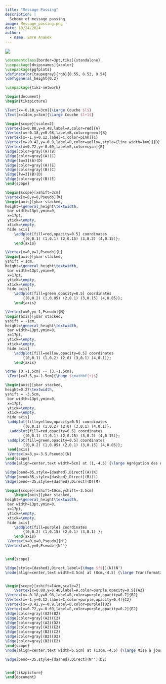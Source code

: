 ```yaml
---
title: "Message Passing"
description: | 
  Scheme of message passing
image: Message_passing.png
date: 10/24/2024
author:
  - name: Emre Anakok 
---
```


![](Message_passing.png)

```tex
\documentclass[border=3pt,tikz]{standalone}
\usepackage[dvipsnames]{xcolor}
\usepackage{pgfplots}
\definecolor{taupegray}{rgb}{0.55, 0.52, 0.54}
\def\general_height{0.2}

\usepackage{tikz-network}

\begin{document}
\begin{tikzpicture}

\Text[x=-0.18,y=3cm]{\Large Couche $l$}
\Text[x=14cm,y=3cm]{\Large Couche $l+1$}

\begin{scope}[scale=2]
\Vertex[x=0.88,y=0.48,label=A,color=red]{A}
\Vertex[x=-0.18,y=0.98,label=B,color=green]{B}
\Vertex[x=-1,y=0.12,label=C,color=pink]{C}
\Vertex[x=-0.42,y=-0.9,label=D,color=yellow,style={line width=1mm}]{D}
\Vertex[x=0.72,y=-0.69,label=E,color=cyan]{E}
\Edge[color=gray](A)(B)
\Edge[color=gray](A)(C)
\Edge[lw=3](A)(D)
\Edge[color=gray](A)(E)
\Edge[color=gray](B)(C)
\Edge[lw=3](B)(D)
\Edge[color=gray](B)(E)
\end{scope}

\begin{scope}[xshift=3cm]
\Vertex[x=0,y=0,Pseudo]{K}
\begin{axis}[ybar stacked,
height=\general_height\textwidth,
 bar width=13pt,ymin=0,
 x=17pt,
 ytick=\empty,
 xtick=\empty,
 hide axis]
	\addplot[fill=red,opacity=0.5] coordinates
		{(0,0.1) (1,0.1) (2,0.15) (3,0.2) (4,0.15)};
	\end{axis}

\Vertex[x=0,y=1,Pseudo]{L}
\begin{axis}[ybar stacked, 
yshift = 1cm,
height=\general_height\textwidth,
 bar width=13pt,ymin=0,
 x=17pt,
 ytick=\empty,
 xtick=\empty,
 hide axis]
	\addplot[fill=green,opacity=0.5] coordinates
		{(0,0.2) (1,0.05) (2,0.1) (3,0.15) (4,0.05)};
	\end{axis}

\Vertex[x=0,y=-1,Pseudo]{M}
\begin{axis}[ybar stacked, 
yshift = -1cm,
height=\general_height\textwidth,
 bar width=13pt,ymin=0,
 x=17pt,
 ytick=\empty,
 xtick=\empty,
 hide axis]
	\addplot[fill=yellow,opacity=0.5] coordinates
		{(0,0.1) (1,0.2) (2,0) (3,0.1) (4,0.1)};
	\end{axis}

\draw (0,-1.5cm) -- (3,-1.5cm);
 \Text[x=3.5,y=-1.5cm]{\Huge $\mathbf{+}$}

\begin{axis}[ybar stacked,
height=0.27\textwidth,
yshift = -3.5cm,
 bar width=13pt,ymin=0,
 x=17pt,
 ytick=\empty,
 xtick=\empty,
 hide axis]
 \addplot[fill=yellow,opacity=0.5] coordinates
		{(0,0.1) (1,0.2) (2,0) (3,0.1) (4,0.1)};
  \addplot[fill=red,opacity=0.5] coordinates
		{(0,0.1) (1,0.1) (2,0.15) (3,0.2) (4,0.15)};
 \addplot[fill=green,opacity=0.5] coordinates
		{(0,0.2) (1,0.05) (2,0.1) (3,0.15) (4,0.05)};	
 \end{axis}
 \Vertex[x=3,y=-3.5,Pseudo]{N}	
\end{scope}
\node[align=center,text width=5cm] at (1,-4.5) {\large Agrégation des données des noeuds voisins};

\Edge[bend=35,style={dashed},Direct](A)(K)
\Edge[bend=35,style={dashed},Direct](B)(L)
\Edge[bend=-35,style={dashed},Direct](D)(M)

\begin{scope}[xshift=10cm,yshift=-3.5cm]
    \begin{axis}[ybar stacked, 
height=\general_height\textwidth,
 bar width=13pt,ymin=0,
 x=17pt,
 ytick=\empty,
 xtick=\empty,
 hide axis]
	\addplot[fill=purple] coordinates
		{(0,0.2) (1,0.15) (2,0.1) (3,0.1) };
	\end{axis}
 \Vertex[x=0,y=0,Pseudo]{N'}	
\Vertex[x=2,y=0,Pseudo]{N''}	


\end{scope}

\Edge[style={dashed},Direct,label={\Huge $f$}](N)(N')
\node[align=center,text width=3.5cm] at (8cm,-4.5) {\large Transformation de la donnée agrégée};


\begin{scope}[xshift=14cm,scale=2]
    \Vertex[x=0.88,y=0.48,label=A,color=purple,opacity=0.5]{A2}
\Vertex[x=-0.18,y=0.98,label=B,color=purple,opacity=0.7]{B2}
\Vertex[x=-1,y=0.12,label=C,color=purple,opacity=0.4]{C2}
\Vertex[x=-0.42,y=-0.9,label=D,color=purple]{D2}
\Vertex[x=0.72,y=-0.69,label=E,color=purple,opacity=0.2]{E2}
\Edge[color=gray](A2)(B2)
\Edge[color=gray](A2)(C2)
\Edge[color=gray](A2)(D2)
\Edge[color=gray](A2)(E2)
\Edge[color=gray](B2)(C2)
\Edge[color=gray](B2)(D2)
\Edge[color=gray](B2)(E2)
\end{scope}
\node[align=center,text width=5.5cm] at (13cm,-4.5) {\large Mise à jour du graphe avec la nouvelle information};

\Edge[bend=-35,style={dashed},Direct](N'')(D2)


\end{tikzpicture}
\end{document}
```